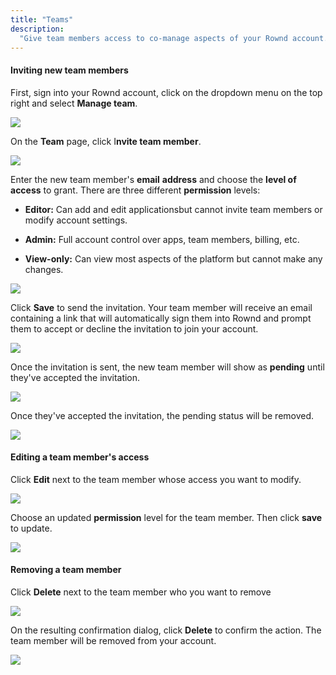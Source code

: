 ```yaml
---
title: "Teams"
description:
  "Give team members access to co-manage aspects of your Rownd account."
---
```


#### Inviting new team members

First, sign into your Rownd account, click on the dropdown menu on the top right
and select **Manage team**.

![](/images/teams-1.png)

On the **Team** page, click I**nvite team member**.

![](/images/teams-2.png)

Enter the new team member's **email** **address** and choose the **level of
access** to grant. There are three different **permission** levels:

- **Editor:** Can add and edit applicationsbut cannot invite team members or
  modify account settings.

- **Admin:** Full account control over apps, team members, billing, etc.

- **View-only:** Can view most aspects of the platform but cannot make any
  changes.

![](/images/teams-3.png)

Click **Save** to send the invitation. Your team member will receive an email
containing a link that will automatically sign them into Rownd and prompt them
to accept or decline the invitation to join your account.

![](/images/teams-4.png)

Once the invitation is sent, the new team member will show as **pending** until
they've accepted the invitation.

![](/images/teams-5.png)

Once they've accepted the invitation, the pending status will be removed.

![](/images/teams-6.png)

#### Editing a team member's access

Click **Edit** next to the team member whose access you want to modify.

![](/images/teams-7.png)

Choose an updated **permission** level for the team member. Then click **save**
to update.

![](/images/teams-8.png)

#### Removing a team member

Click **Delete** next to the team member who you want to remove

![](/images/teams-9.png)

On the resulting confirmation dialog, click **Delete** to confirm the action.
The team member will be removed from your account.

![](/images/teams-10.png)
